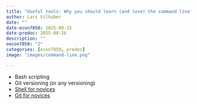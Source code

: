 ```yaml
---
title: "Useful tools: Why you should learn (and love) the command line"
author: Lars Vilhuber
date: ""
date-econ7850: 2025-09-15
date-predoc: 2025-08-26
description: ""
oecon7850: "2"
categories: [econ7850, predoc]
image: "images/command-line.png"

---
```


- Bash scripting
- Git versioning (or any versioning)
- [Shell for novices](https://swcarpentry.github.io/shell-novice/)
- [Git for novices](https://swcarpentry.github.io/git-novice/)
